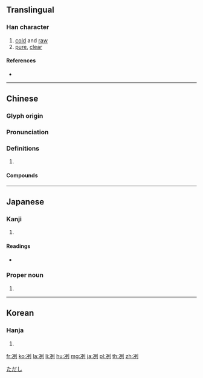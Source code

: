 {{also|洌}}
==Translingual==

===Han character===
{{Han char|rn=15|rad=冫|as=06|sn=8|four=32100|canj=IMMNN|ids=⿰冫列}}

# [[cold]] and [[raw]]
# [[pure]], [[clear]]

====References====
* {{Han ref|kx=0132.150|dkj=01637|dj=0296.040|hdz=10297.020|uh=51BD|ud=20925|bh=A8E6|bd=43238}}

----

==Chinese==
{{zh-forms}}

===Glyph origin===
{{Han etym}}

===Pronunciation===
{{zh-pron
|m=liè
|c=lit6
|mc=y
|oc=y
|cat=
}}

===Definitions===
{{zh-hanzi}}

# {{rfdef|zh}}

====Compounds====
{{zh-der|冷冽|慄冽|冽泉|凜冽|冽冽|冽霜|凜凜冽冽|泠冽|甘冽|清冽}}

----

==Japanese==

===Kanji===
{{ja-kanji|grade=|rs=冫06}}

# {{defn|lang=ja|sort=冫06}}

====Readings====
* {{ja-readings|on=[[れつ]] (retsu), [[れい]] (rei)|kun=[[さむい]] (samui), [[つめたい]] (tsumetai)}}

===Proper noun===
{{ja-pos|proper|ただし}}

# {{given name|male|lang=ja}}

[[Category:Japanese male given names|ただし]]

----

==Korean==

===Hanja===
{{ko-hanja|hangeul=렬|rv=ryeol|mr=ryŏl}}

# {{defn|lang=ko|sort=冫06}}

[[fr:冽]]
[[ko:冽]]
[[la:冽]]
[[li:冽]]
[[hu:冽]]
[[mg:冽]]
[[ja:冽]]
[[pl:冽]]
[[th:冽]]
[[zh:冽]]